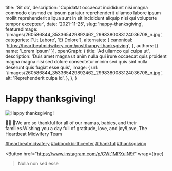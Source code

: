   title: 'Sit do',
  description: 'Cupidatat occaecat incididunt nisi magna commodo eiusmod ea ipsum pariatur reprehenderit ullamco labore ipsum mollit reprehenderit aliqua sunt in sit incididunt aliquip nisi qui voluptate tempor excepteur',
  date: '2021-11-25',
  slug: 'happy-thanksgiving',
  featuredImage: '/images/260586844_353365429892462_2998380083124036708_n.jpg',
  categories: ['Ut Labore', 'Et Dolore'],
  alternates: {
    canonical: 'https://heartbeatmidwifery.com/post/happy-thanksgiving',
  },
  authors: [{ name: 'Lorem Ipsum' }],
  openGraph: {
    title: 'Ad ullamco qui culpa ut',
    description: 'Duis amet magna ut anim nulla qui irure occaecat quis proident magna magna nisi sed dolore consectetur minim sed quis sint nulla deserunt quis fugiat esse quis',
    image: {
      url: '/images/260586844_353365429892462_2998380083124036708_n.jpg',
      alt: 'Reprehenderit culpa id',
    },
  },
}


# Happy thanksgiving!

<Image
  src="/images/260586844_353365429892462_2998380083124036708_n.jpg"
  size="large"
  wrap={true}
  alt="Happy thanksgiving!"
/>

🦃🍁 🧡We are so thankful for all of our mamas, babies, and their families.Wishing you a day full of gratitude, love, and joy!Love, The Heartbeat Midwifery Team

[#heartbeatmidwifery](https://www.instagram.com/explore/tags/heartbeatmidwifery/) [#lubbockbirthcenter](https://www.instagram.com/explore/tags/lubbockbirthcenter/) [#thankful](https://www.instagram.com/explore/tags/thankful/) [#thanksgiving](https://www.instagram.com/explore/tags/thanksgiving/)

<Button
  href="https://www.instagram.com/p/CWt1MPXuIN9/"
  wrap={true}
>Nulla non sed esse</Button>
